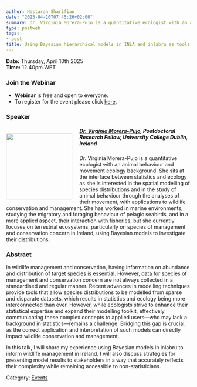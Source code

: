 ---
author: Nastaran Sharifian
date: "2025-04-10T07:45:26+02:00"
summary: Dr. Virginia Morera-Pujo is a quantitative ecologist with an animal behaviour and movement ecology background. She sits at the interface between statistics and ecology as she is interested in the spatial modelling of species distributions and in the study of animal behaviour through the analyses of their movement, with applications to wildlife conservation and management. She has worked in marine environments, studying the migratory and foraging behaviour of pelagic seabirds, and in a more applied aspect, their interaction with fisheries, but she currently focuses on terrestrial ecosystems, particularly on species of management and conservation concern in Ireland, using Bayesian models to investigate their distributions.
type: postweb
tags:
- post
title: Using Bayesian hierarchical models in INLA and inlabru as tools for wildlife management and conservation
---
**Date:** Thursday, April 10th 2025 <br>
**Time:** 12:40pm WET <br>

### Join the Webinar

  - **Webinar** is free and open to everyone. 
  - To register for the event please click [here](https://forms.office.com/Pages/ResponsePage.aspx?id=zPVUFDW7hUa72YYh_YBVyVf5diHPK9hKlZHeXh9uPr5UQU9ZTDJRRlFVTEFVQlFPQ0ZBM0hIM0dQQy4u).


### Speaker

##### <img src="/webinars/posts/image/pic_Virginia.png" width="180px" height="180px" align="left" style="margin:15px 20px 0px 0px"><a name="Yc"></a> [Dr. Virginia Morera-Pujo](https://sites.google.com/view/virginiamorera-pujol/home?authuser=0), Postdoctoral Research Fellow, University College Dublin, Ireland

Dr. Virginia Morera-Pujo is a quantitative ecologist with an animal behaviour and movement ecology background. She sits at the interface between statistics and ecology as she is interested in the spatial modelling of species distributions and in the study of animal behaviour through the analyses of their movement, with applications to wildlife conservation and management. She has worked in marine environments, studying the migratory and foraging behaviour of pelagic seabirds, and in a more applied aspect, their interaction with fisheries, but she currently focuses on terrestrial ecosystems, particularly on species of management and conservation concern in Ireland, using Bayesian models to investigate their distributions.

### Abstract

In wildlife management and conservation, having information on abundance and distribution of target species is essential. However, data for species of management and conservation concern are not always collected in a standardised and regular manner. Recent advances in modelling techniques provide tools that allow species distributions to be modelled from sparse and disparate datasets, which results in statistics and ecology being more interconnected than ever. However, while ecologists strive to enhance their statistical expertise and expand their modelling toolkit, effectively communicating these complex concepts to applied users—who may lack a background in statistics—remains a challenge. Bridging this gap is crucial, as the correct application and interpretation of such models can directly impact wildlife conservation and management.

In this talk, I will share my experience using Bayesian models in inlabru to inform wildlife management in Ireland. I will also discuss strategies for presenting model results to stakeholders in a way that accurately reflects their complexity while remaining accessible to non-statisticians.


Category: [<u>Events</u>](/events/posts/2025-04-10-weinar_statistical_ecology/)
